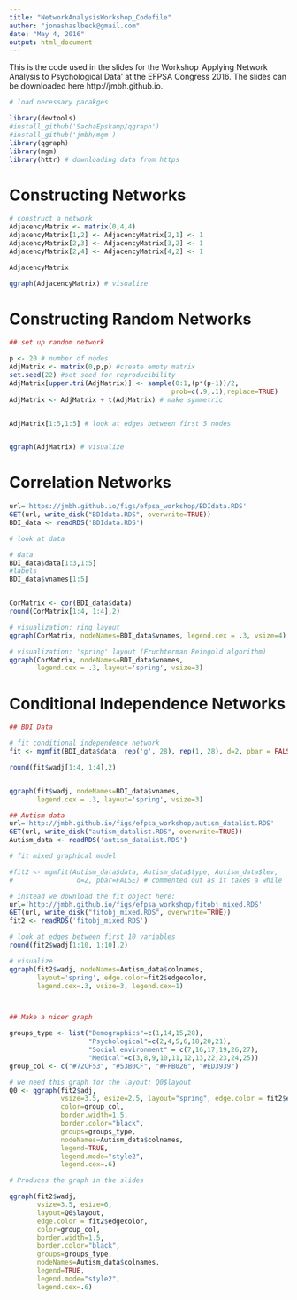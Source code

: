 ---
title: "NetworkAnalysisWorkshop_Codefile"
author: "jonashaslbeck@gmail.com"
date: "May 4, 2016"
output: html_document
---

This is the code used in the slides for the Workshop 'Applying Network Analysis to Psychological Data' at the EFPSA Congress 2016. The slides can be downloaded here http://jmbh.github.io.


```{r}
# load necessary pacakges

library(devtools)
#install_github('SachaEpskamp/qgraph')
#install_github('jmbh/mgm')
library(qgraph)
library(mgm)
library(httr) # downloading data from https

```


# Constructing Networks

```{r}

# construct a network
AdjacencyMatrix <- matrix(0,4,4)
AdjacencyMatrix[1,2] <- AdjacencyMatrix[2,1] <- 1
AdjacencyMatrix[2,3] <- AdjacencyMatrix[3,2] <- 1
AdjacencyMatrix[2,4] <- AdjacencyMatrix[4,2] <- 1

AdjacencyMatrix

qgraph(AdjacencyMatrix) # visualize

```


# Constructing Random Networks

```{r, message=FALSE}

## set up random network

p <- 20 # number of nodes
AdjMatrix <- matrix(0,p,p) #create empty matrix
set.seed(22) #set seed for reproducibility
AdjMatrix[upper.tri(AdjMatrix)] <- sample(0:1,(p*(p-1))/2, 
                                         prob=c(.9,.1),replace=TRUE)
AdjMatrix <- AdjMatrix + t(AdjMatrix) # make symmetric


AdjMatrix[1:5,1:5] # look at edges between first 5 nodes


qgraph(AdjMatrix) # visualize

```



# Correlation Networks


```{r}
url='https://jmbh.github.io/figs/efpsa_workshop/BDIdata.RDS'
GET(url, write_disk("BDIdata.RDS", overwrite=TRUE))
BDI_data <- readRDS('BDIdata.RDS')

# look at data

# data
BDI_data$data[1:3,1:5]
#labels
BDI_data$vnames[1:5]


CorMatrix <- cor(BDI_data$data)
round(CorMatrix[1:4, 1:4],2)

# visualization: ring layout
qgraph(CorMatrix, nodeNames=BDI_data$vnames, legend.cex = .3, vsize=4)

# visualization: 'spring' layout (Fruchterman Reingold algorithm)
qgraph(CorMatrix, nodeNames=BDI_data$vnames, 
       legend.cex = .3, layout='spring', vsize=3)

```



# Conditional Independence Networks

```{r, messages=FALSE}

## BDI Data

# fit conditional independence network
fit <- mgmfit(BDI_data$data, rep('g', 28), rep(1, 28), d=2, pbar = FALSE)

round(fit$wadj[1:4, 1:4],2)


qgraph(fit$wadj, nodeNames=BDI_data$vnames, 
       legend.cex = .3, layout='spring', vsize=3)

```



```{r, fig.width=15, fig.height=9}

## Autism data
url='http://jmbh.github.io/figs/efpsa_workshop/autism_datalist.RDS'
GET(url, write_disk("autism_datalist.RDS", overwrite=TRUE))
Autism_data <- readRDS('autism_datalist.RDS')

# fit mixed graphical model

#fit2 <- mgmfit(Autism_data$data, Autism_data$type, Autism_data$lev, 
#                d=2, pbar=FALSE) # commented out as it takes a while

# instead we download the fit object here:
url='http://jmbh.github.io/figs/efpsa_workshop/fitobj_mixed.RDS'
GET(url, write_disk("fitobj_mixed.RDS", overwrite=TRUE))
fit2 <- readRDS('fitobj_mixed.RDS')

# look at edges between first 10 variables
round(fit2$wadj[1:10, 1:10],2)

# visualize
qgraph(fit2$wadj, nodeNames=Autism_data$colnames, 
       layout='spring', edge.color=fit2$edgecolor, 
       legend.cex=.3, vsize=3, legend.cex=1)



## Make a nicer graph

groups_type <- list("Demographics"=c(1,14,15,28), 
                    "Psychological"=c(2,4,5,6,18,20,21),
                    "Social environment" = c(7,16,17,19,26,27),
                    "Medical"=c(3,8,9,10,11,12,13,22,23,24,25))
group_col <- c("#72CF53", "#53B0CF", "#FFB026", "#ED3939")


```


```{r, fig.width=15, fig.height=9}
# we need this graph for the layout: Q0$layout
Q0 <- qgraph(fit2$adj, 
             vsize=3.5, esize=2.5, layout="spring", edge.color = fit2$edgecolor, 
             color=group_col,
             border.width=1.5,
             border.color="black",
             groups=groups_type,
             nodeNames=Autism_data$colnames,
             legend=TRUE, 
             legend.mode="style2",
             legend.cex=.6)
```


```{r, fig.width=15, fig.height=9}
# Produces the graph in the slides

qgraph(fit2$wadj, 
       vsize=3.5, esize=6, 
       layout=Q0$layout, 
       edge.color = fit2$edgecolor, 
       color=group_col,
       border.width=1.5,
       border.color="black",
       groups=groups_type,
       nodeNames=Autism_data$colnames,
       legend=TRUE, 
       legend.mode="style2",
       legend.cex=.6)
```


